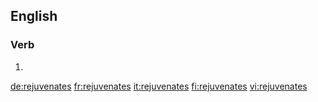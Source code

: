 ==English==

===Verb===
{{head|en|verb form}}

# {{en-third-person singular of|rejuvenate}}

[[de:rejuvenates]]
[[fr:rejuvenates]]
[[it:rejuvenates]]
[[fi:rejuvenates]]
[[vi:rejuvenates]]